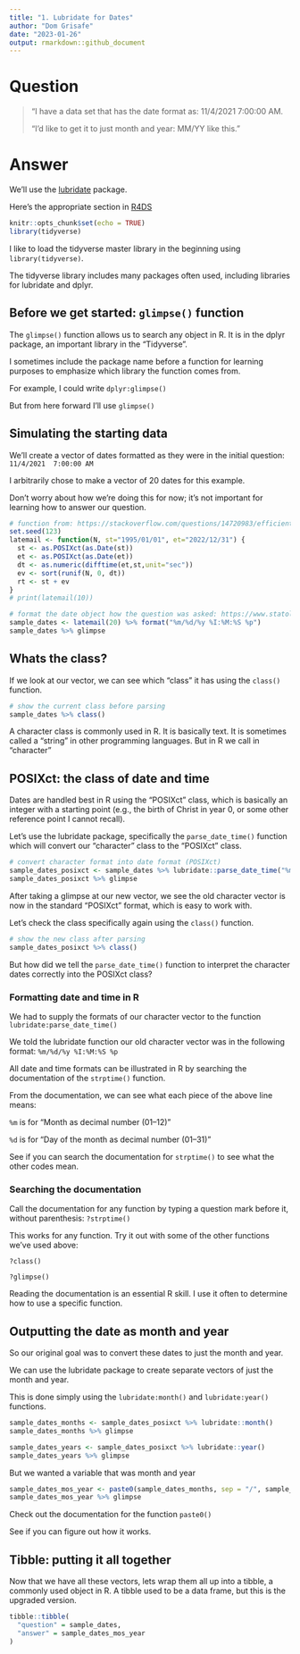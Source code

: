 ```yaml
---
title: "1. Lubridate for Dates"
author: "Dom Grisafe"
date: "2023-01-26"
output: rmarkdown::github_document
---
```


# Question

> "I have a data set that has the date format as: 11/4/2021  7:00:00 AM. 
>
> "I’d like to get it to just month and year: MM/YY like this."

# Answer

We'll use the [lubridate](https://cran.r-project.org/web/packages/lubridate/index.html) package.

Here’s the appropriate section in [R4DS](https://bookdown.org/roy_schumacher/r4ds/dates-and-times.html)

```r
knitr::opts_chunk$set(echo = TRUE)
library(tidyverse)
```
I like to load the tidyverse master library in the beginning using `library(tidyverse)`.

The tidyverse library includes many packages often used, including libraries for lubridate and dplyr.


## Before we get started: `glimpse()` function

The `glimpse()` function allows us to search any object in R. It is in the dplyr package, an important library in the "Tidyverse".

I sometimes include the package name before a function for learning purposes to emphasize which library the function comes from.

For example, I could write `dplyr:glimpse()`

But from here forward I'll use `glimpse()`


## Simulating the starting data

We'll create a vector of dates formatted as they were in the initial question: `11/4/2021  7:00:00 AM`

I arbitrarily chose to make a vector of 20 dates for this example.

Don't worry about how we're doing this for now; it's not important for learning how to answer our question.

```r
# function from: https://stackoverflow.com/questions/14720983/efficiently-generate-a-random-sample-of-times-and-dates-between-two-dates
set.seed(123)
latemail <- function(N, st="1995/01/01", et="2022/12/31") {
  st <- as.POSIXct(as.Date(st))
  et <- as.POSIXct(as.Date(et))
  dt <- as.numeric(difftime(et,st,unit="sec"))
  ev <- sort(runif(N, 0, dt))
  rt <- st + ev
}
# print(latemail(10))

# format the date object how the question was asked: https://www.statology.org/r-date-format/
sample_dates <- latemail(20) %>% format("%m/%d/%y %I:%M:%S %p")
sample_dates %>% glimpse
```


## Whats the class?

If we look at our vector, we can see which "class" it has using the `class()` function.

```r
# show the current class before parsing
sample_dates %>% class()
```

A character class is commonly used in R. It is basically text. It is sometimes called a "string" in other programming languages. But in R we call in "character"

## POSIXct: the class of date and time

Dates are handled best in R using the "POSIXct" class, which is basically an integer with a starting point (e.g., the birth of Christ in year 0, or some other reference point I cannot recall).

Let's use the lubridate package, specifically the `parse_date_time()` function which will convert our "character" class to the "POSIXct" class.

```r
# convert character format into date format (POSIXct)
sample_dates_posixct <- sample_dates %>% lubridate::parse_date_time("%m/%d/%y %I:%M:%S %p")
sample_dates_posixct %>% glimpse
```

After taking a glimpse at our new vector, we see the old character vector is now in the standard "POSIXct" format, which is easy to work with.

Let's check the class specifically again using the `class()` function.

```r
# show the new class after parsing
sample_dates_posixct %>% class()
```

But how did we tell the `parse_date_time()` function to interpret the character dates correctly into the POSIXct class?


### Formatting date and time in R

We had to supply the formats of our character vector to the function `lubridate:parse_date_time()`

We told the lubridate function our old character vector was in the following format: `%m/%d/%y %I:%M:%S %p`

All date and time formats can be illustrated in R by searching the documentation of the `strptime()` function.

From the documentation, we can see what each piece of the above line means:

`%m` is for "Month as decimal number (01–12)"

`%d` is for "Day of the month as decimal number (01–31)"

See if you can search the documentation for `strptime()` to see what the other codes mean.


### Searching the documentation

Call the documentation for any function by typing a question mark before it, without parenthesis: `?strptime()`

This works for any function. Try it out with some of the other functions we've used above:

`?class()`

`?glimpse()`

Reading the documentation is an essential R skill. I use it often to determine how to use a specific function.


## Outputting the date as month and year

So our original goal was to convert these dates to just the month and year. 

We can use the lubridate package to create separate vectors of just the month and year.

This is done simply using the `lubridate:month()` and `lubridate:year()` functions.

```r
sample_dates_months <- sample_dates_posixct %>% lubridate::month()
sample_dates_months %>% glimpse

sample_dates_years <- sample_dates_posixct %>% lubridate::year()
sample_dates_years %>% glimpse
```

But we wanted a variable that was month and year

```r
sample_dates_mos_year <- paste0(sample_dates_months, sep = "/", sample_dates_years)
sample_dates_mos_year %>% glimpse
```

Check out the documentation for the function `paste0()`

See if you can figure out how it works.


## Tibble: putting it all together

Now that we have all these vectors, lets wrap them all up into a tibble, a commonly used object in R. A tibble used to be a data frame, but this is the upgraded version.

```r
tibble::tibble(
  "question" = sample_dates,
  "answer" = sample_dates_mos_year
)
```

